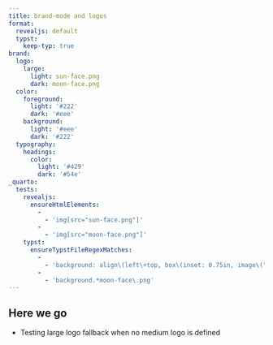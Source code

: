 ```yaml
---
title: brand-mode and logos
format:
  revealjs: default
  typst:
    keep-typ: true
brand:
  logo:
    large:
      light: sun-face.png
      dark: moon-face.png
  color:
    foreground: 
      light: '#222'
      dark: '#eee'
    background:
      light: '#eee'
      dark: '#222'
  typography:
    headings:
      color:
        light: '#429'
        dark: '#54e'
_quarto:
  tests:
    revealjs:
      ensureHtmlElements:
        -
          - 'img[src="sun-face.png"]'
        -
          - 'img[src="moon-face.png"]'
    typst:
      ensureTypstFileRegexMatches:
        -
          - 'background: align\(left\+top, box\(inset: 0.75in, image\("sun-face\.png", width: 1\.5in\)\)'
        -
          - 'background.*moon-face\.png'
---
```


## Here we go

- Testing large logo fallback when no medium logo is defined